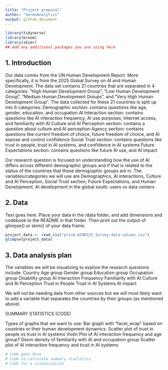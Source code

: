 ```yaml
---
title: "Project proposal"
author: "SerenAnalytics"
output: github_document
---
```


```r
library(tidyverse)
library(broom)
library(skimr)
## Add any additional packages you are using here
```

## 1. Introduction

Our data comes from the UN Human Development Report. More specifically, it is from the 2025 Global Survey on AI and Human Development. The data set contains 21 countries that are separated in 4 categories: “High Human Development Group”, “Low Human Development Group”, “Medium Human Development Groups”, and “Very High Human Development Group”. The data collected for these 21 countries is split up into 6 categories:
Demographic section: contains questions like age, gender, education, and occupation
AI Interaction section: contains questions like AI interaction frequency, AI use purposes, Internet access, and familiarity with AI
Culture and AI Perception section: contains a question about culture and AI perception
Agency section: contains questions like current freedom of choice, future freedom of choice, and AI expose and control confidence
Social Trust section: contains questions like trust in people, trust in AI systems, and confidence in AI systems
Future Expectations section: contains questions like future AI use, and AI impact


Our research question is focused on understanding how the use of AI differs across different demographic groups and if that is related to the status of the countries that these demographic groups are in. The variables/categories we will use are Demographics, AI interactions, Culture and AI Perception, Social Trust section, Future Expectations, and Human Development.
AI development in the global south: users vs data centers
 

## 2. Data

Text goes here. Place your data in the /data folder, and add dimensions and codebook to the README in that folder. Then print out the output of glimpse() or skim() of your data frame.

```r
project_data <- read_csv("prism-AIHDS25_Survey-data-values.csv")
glimpse(project_data)
```

## 3. Data analysis plan

The variables we will be visualizing to explore the research questions include:
Country
Age group
Gender group
Education group
Occupation group
Disability group
AI Interaction Frequency
Familiarity with AI
Culture and AI Perception
Trust in People
Trust in AI Systems
AI impact

We will not be needing data from other sources but we will most likely want to add a variable that separates the countries by their groups (as mentioned above)

SUMMARY STATISTICS (CODE)


Types of graphs that we want to use: 
Bar graph with “facet_wrap” based on countries or their human development dynamics.
Scatter plot of trust in people vs trust in AI systems
Violin Plot of AI interaction frequency and age group?
Geom density of familiarity with AI and occupation group
Scatter plot of AI interaction frequency and trust in AI systems

```r
# Code goes here
# Code to calculate summary statistics
# Code for a visualization
```
